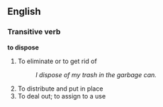 ==English==
===Transitive verb===
'''to dispose'''
#To eliminate or to get rid of
#:''I dispose of my trash in the garbage can.''
#To distribute and put in place
#To deal out; to assign to a use
